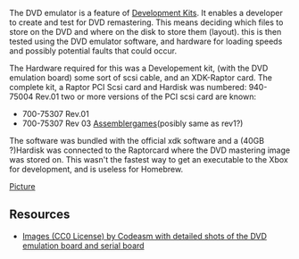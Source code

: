 The DVD emulator is a feature of [[Development Kits]].
It enables a developer to create and test for DVD remastering.
This means deciding which files to store on the DVD and where on the disk to store them (layout).{{citation needed}}
this is then tested using the DVD emulator software, and hardware for loading speeds and possibly potential faults that could occur.

The Hardware required for this was a Developement kit, (with the DVD emulation board) some sort of scsi cable, and an XDK-Raptor card.{{citation needed}}
The complete kit, a Raptor PCI Scsi card and Hardisk was numbered: 940-75004 Rev.01
two or more versions of the PCI scsi card are known:
* 700-75307 Rev.01
* 700-75307 Rev 03 [https://assemblergames.com/threads/sealed-xbox-raptor-card-for-xdk-dvd-emu.41763/ Assemblergames](posibly same as rev1?)

The software was bundled with the official xdk software and a (40GB ?{{citation needed}})Hardisk was connected to the Raptorcard where the DVD mastering image was stored on.
This wasn't the fastest way to get an executable to the Xbox for development, and is useless for Homebrew.{{citation needed}}
{{FIXME|reason=Describe the purpose in more detail}}


[http://codeasm.com/xbox/images/dvt4/SL734877.JPG Picture]{{FIXME|reason=Contact codeasm about more pics / without watermarks}}

== Resources ==
* [https://imgur.com/a/ROMYa Images (CC0 License) by Codeasm with detailed shots of the DVD emulation board and serial board]